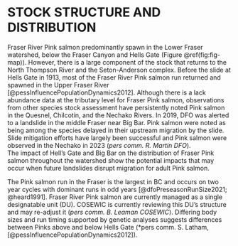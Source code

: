 # STOCK STRUCTURE AND DISTRIBUTION  

Fraser River Pink salmon predominantly spawn in the Lower Fraser watershed, below the Fraser Canyon and Hells Gate (Figure \@ref(fig:fig-map)). 
However, there is a large component of the stock that returns to the North Thompson River and the Seton-Anderson complex. 
Before the slide at Hells Gate in 1913, most of the Fraser River Pink salmon run returned and spawned in the Upper Fraser River [@pessInfluencePopulationDynamics2012]. 
Although there is a lack abundance data at the tributary level for Fraser Pink salmon, observations from other species stock assessment have persistently noted Pink salmon in the Quesnel, Chilcotin, and the Nechako Rivers. 
In 2019, DFO was alerted to a landslide in the middle Fraser near Big Bar. 
Pink salmon were noted as being among the species delayed in their upstream migration by the slide. 
Slide mitigation efforts have largely been successful and Pink salmon were observed in the Nechako in 2023 (*pers comm. R. Martin DFO*).  
The impact of Hell’s Gate and Big Bar on the distribution of Fraser Pink salmon throughout the watershed show the potential impacts that may occur when future landslides disrupt migration for adult Pink salmon.  

The Pink salmon run in the Fraser is the largest in BC and occurs on two year cycles with dominant runs in odd years [@dfoPreseasonRunSize2021; @heard1991]. 
Fraser River Pink salmon are currently managed as a single designatable unit (DU). 
COSEWIC is currently reviewing this DU’s structure and may re-adjust it (*pers comm. B. Leaman COSEWIC*). 
Differing body sizes and run timing supported by genetic analyses suggests differences between Pinks above and below Hells Gate (*pers comm. S. Latham, [@pessInfluencePopulationDynamics2012]).  
